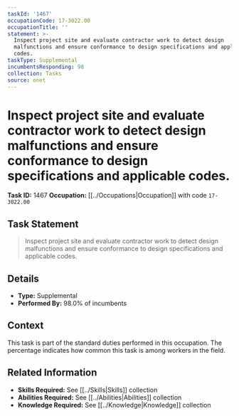 ```yaml
---
taskId: '1467'
occupationCode: 17-3022.00
occupationTitle: ''
statement: >-
  Inspect project site and evaluate contractor work to detect design
  malfunctions and ensure conformance to design specifications and applicable
  codes.
taskType: Supplemental
incumbentsResponding: 98
collection: Tasks
source: onet
---
```

# Inspect project site and evaluate contractor work to detect design malfunctions and ensure conformance to design specifications and applicable codes.

**Task ID:** 1467
**Occupation:** [[../Occupations|Occupation]] with code `17-3022.00`

## Task Statement

> Inspect project site and evaluate contractor work to detect design malfunctions and ensure conformance to design specifications and applicable codes.

## Details

- **Type:** Supplemental
- **Performed By:** 98.0% of incumbents

## Context

This task is part of the standard duties performed in this occupation. The percentage indicates how common this task is among workers in the field.

## Related Information

- **Skills Required:** See [[../Skills|Skills]] collection
- **Abilities Required:** See [[../Abilities|Abilities]] collection
- **Knowledge Required:** See [[../Knowledge|Knowledge]] collection
